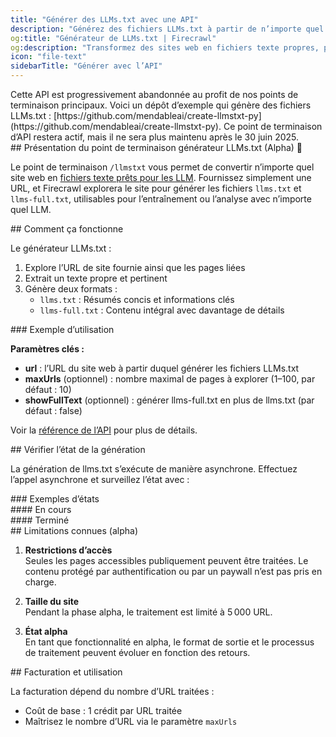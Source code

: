 ```yaml
---
title: "Générer des LLMs.txt avec une API"
description: "Générez des fichiers LLMs.txt à partir de n’importe quel site web pour l’entraînement et l’analyse des LLM"
og:title: "Générateur de LLMs.txt | Firecrawl"
og:description: "Transformez des sites web en fichiers texte propres, prêts pour les LLM"
icon: "file-text"
sidebarTitle: "Générer avec l’API"
---
```



<Warning>
  Cette API est progressivement abandonnée au profit de nos points de terminaison principaux. Voici un dépôt d’exemple qui génère des fichiers LLMs.txt : [https://github.com/mendableai/create-llmstxt-py](https://github.com/mendableai/create-llmstxt-py). Ce point de terminaison d’API restera actif, mais il ne sera plus maintenu après le 30 juin 2025.
</Warning>

<div id="introducing-llmstxt-generator-endpoint-alpha">
  ## Présentation du point de terminaison générateur LLMs.txt (Alpha) 📃
</div>

Le point de terminaison `/llmstxt` vous permet de convertir n’importe quel site web en [fichiers texte prêts pour les LLM](https://www.firecrawl.dev/blog/How-to-Create-an-llms-txt-File-for-Any-Website). Fournissez simplement une URL, et Firecrawl explorera le site pour générer les fichiers `llms.txt` et `llms-full.txt`, utilisables pour l’entraînement ou l’analyse avec n’importe quel LLM.

<div id="how-it-works">
  ## Comment ça fonctionne
</div>

Le générateur LLMs.txt :

1. Explore l’URL de site fournie ainsi que les pages liées
2. Extrait un texte propre et pertinent
3. Génère deux formats :
   * `llms.txt` : Résumés concis et informations clés
   * `llms-full.txt` : Contenu intégral avec davantage de détails

<div id="example-usage">
  ### Exemple d’utilisation
</div>

<CodeGroup>
  <GenerateLLMsTxtPython />

  <GenerateLLMsTxtNode />

  <GenerateLLMsTxtCURL />
</CodeGroup>

**Paramètres clés :**

* **url** : l’URL du site web à partir duquel générer les fichiers LLMs.txt
* **maxUrls** (optionnel) : nombre maximal de pages à explorer (1–100, par défaut : 10)
* **showFullText** (optionnel) : générer llms-full.txt en plus de llms.txt (par défaut : false)

Voir la [référence de l’API](/fr/api-reference/endpoint/llmstxt) pour plus de détails.

<div id="checking-generation-status">
  ## Vérifier l’état de la génération
</div>

La génération de llms.txt s’exécute de manière asynchrone. Effectuez l’appel asynchrone et surveillez l’état avec :

<CodeGroup>
  <CheckStatusPython />

  <CheckStatusNode />

  <CheckStatusCURL />
</CodeGroup>

<div id="status-examples">
  ### Exemples d’états
</div>

<div id="in-progress">
  #### En cours
</div>

<StatusPending />

<div id="completed">
  #### Terminé
</div>

<StatusCompleted />

<div id="known-limitations-alpha">
  ## Limitations connues (alpha)
</div>

1. **Restrictions d’accès**\
   Seules les pages accessibles publiquement peuvent être traitées. Le contenu protégé par authentification ou par un paywall n’est pas pris en charge.

2. **Taille du site**\
   Pendant la phase alpha, le traitement est limité à 5 000 URL.

3. **État alpha**\
   En tant que fonctionnalité en alpha, le format de sortie et le processus de traitement peuvent évoluer en fonction des retours.

<div id="billing-and-usage">
  ## Facturation et utilisation
</div>

La facturation dépend du nombre d’URL traitées :

* Coût de base : 1 crédit par URL traitée
* Maîtrisez le nombre d’URL via le paramètre `maxUrls`